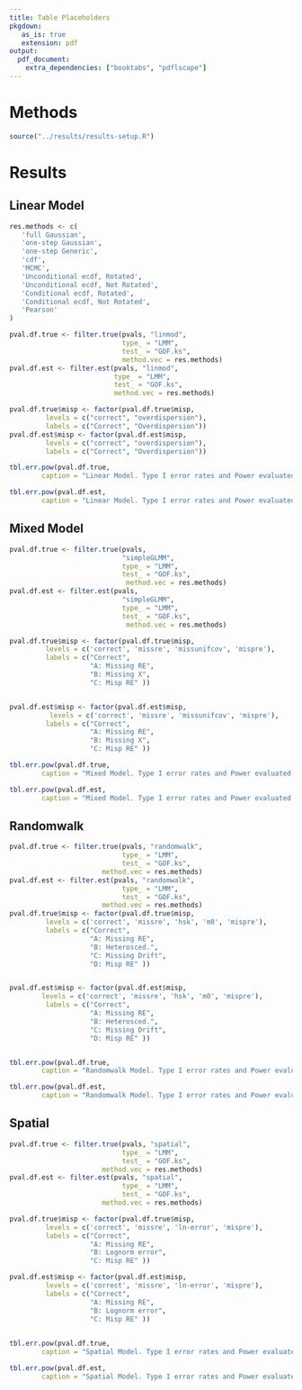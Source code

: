 ```yaml
---
title: Table Placeholders
pkgdown:
   as_is: true
   extension: pdf
output: 
  pdf_document:
    extra_dependencies: ["booktabs", "pdflscape"]
---
```


# Methods

```r
source("../results/results-setup.R")
```


\input{"tables/linmod-specs.tex"}

\input{"tables/simpleGLMM-specs.tex"}

\input{"tables/randomwalk-specs.tex"}

\input{"tables/spatial-specs.tex"}

```{=tex}
\clearpage
\newpage
```
# Results

## Linear Model

```r
res.methods <- c(
   'full Gaussian',
   'one-step Gaussian',
   'one-step Generic',
   'cdf',
   'MCMC',
   'Unconditional ecdf, Rotated',
   'Unconditional ecdf, Not Rotated',
   'Conditional ecdf, Rotated',  
   'Conditional ecdf, Not Rotated',
   'Pearson'
)

pval.df.true <- filter.true(pvals, "linmod",
                            type_ = "LMM",
                            test_ = "GOF.ks",
                            method.vec = res.methods)
pval.df.est <- filter.est(pvals, "linmod",
                          type_ = "LMM",
                          test_ = "GOF.ks",
                          method.vec = res.methods)

pval.df.true$misp <- factor(pval.df.true$misp,
         levels = c("correct", "overdispersion"),
         labels = c("Correct", "Overdispersion"))
pval.df.est$misp <- factor(pval.df.est$misp,
         levels = c("correct", "overdispersion"),
         labels = c("Correct", "Overdispersion"))

tbl.err.pow(pval.df.true, 
        caption = "Linear Model. Type I error rates and Power evaluated for each analytical and simulation method for theoretical residuals using the KS normality test. Results are partitioned out by residual type (top to bottom).")
```

```r

tbl.err.pow(pval.df.est, 
        caption = "Linear Model. Type I error rates and Power evaluated for each analytical and simulation method for estimated residuals using the KS normality test. Results are partitioned out by residual type (top to bottom).")
```

```{=tex}
\clearpage
\newpage
```

## Mixed Model

```r

pval.df.true <- filter.true(pvals, 
                            "simpleGLMM",
                            type_ = "LMM",
                            test_ = "GOF.ks",
                             method.vec = res.methods)
pval.df.est <- filter.est(pvals, 
                            "simpleGLMM",
                            type_ = "LMM",
                            test_ = "GOF.ks",
                             method.vec = res.methods)

pval.df.true$misp <- factor(pval.df.true$misp,
         levels = c('correct', 'missre', 'missunifcov', 'mispre'),
         labels = c("Correct",
                    "A: Missing RE",
                    "B: Missing X",
                    "C: Misp RE" ))


pval.df.est$misp <- factor(pval.df.est$misp,
          levels = c('correct', 'missre', 'missunifcov', 'mispre'),
         labels = c("Correct",
                    "A: Missing RE",
                    "B: Missing X",
                    "C: Misp RE" ))

tbl.err.pow(pval.df.true, 
        caption = "Mixed Model. Type I error rates and Power evaluated for each analytical and simulation method for theoretical residuals using the KS normality test. Results are partitioned out by model mis-specification (from left to right) and residual type (top to bottom).")
```

```r

tbl.err.pow(pval.df.est, 
        caption = "Mixed Model. Type I error rates and Power evaluated for each analytical and simulation method for estimated residuals using the KS normality test. Results are partitioned out by model mis-specification (from left to right) and residual type (top to bottom).")
```

```{=tex}
\clearpage
\newpage
```

## Randomwalk

```r

pval.df.true <- filter.true(pvals, "randomwalk",
                            type_ = "LMM",
                            test_ = "GOF.ks",
                       method.vec = res.methods)
pval.df.est <- filter.est(pvals, "randomwalk",
                            type_ = "LMM",
                            test_ = "GOF.ks",
                       method.vec = res.methods)
pval.df.true$misp <- factor(pval.df.true$misp,
         levels = c('correct', 'missre', 'hsk', 'm0', 'mispre'),
         labels = c("Correct",
                    "A: Missing RE",
                    "B: Heterosced.",
                    "C: Missing Drift",
                    "D: Misp RE" ))


pval.df.est$misp <- factor(pval.df.est$misp,
        levels = c('correct', 'missre', 'hsk', 'm0', 'mispre'),
         labels = c("Correct",
                    "A: Missing RE",
                    "B: Heterosced.",
                    "C: Missing Drift",
                    "D: Misp RE" ))


tbl.err.pow(pval.df.true, 
        caption = "Randomwalk Model. Type I error rates and Power evaluated for each analytical and simulation method for theoretical residuals using the KS normality test. Results are partitioned out by model mis-specification (from left to right) and residual type (top to bottom).")
```

```r

tbl.err.pow(pval.df.est, 
        caption = "Randomwalk Model. Type I error rates and Power evaluated for each analytical and simulation method for estimated residuals using the KS normality test. Results are partitioned out by model mis-specification (from left to right) and residual type (top to bottom).")
```



```{=tex}
\clearpage
\newpage
```

## Spatial

```r

pval.df.true <- filter.true(pvals, "spatial",
                            type_ = "LMM",
                            test_ = "GOF.ks",
                       method.vec = res.methods)
pval.df.est <- filter.est(pvals, "spatial",
                            type_ = "LMM",
                            test_ = "GOF.ks",
                       method.vec = res.methods)

pval.df.true$misp <- factor(pval.df.true$misp,
         levels = c('correct', 'missre', 'ln-error', 'mispre'),
         labels = c("Correct",
                    "A: Missing RE",
                    "B: Lognorm error",
                    "C: Misp RE" ))

pval.df.est$misp <- factor(pval.df.est$misp,
         levels = c('correct', 'missre', 'ln-error', 'mispre'),
         labels = c("Correct",
                    "A: Missing RE",
                    "B: Lognorm error",
                    "C: Misp RE" ))
  

tbl.err.pow(pval.df.true, 
        caption = "Spatial Model. Type I error rates and Power evaluated for each analytical and simulation method for theoretical residuals using the KS normality test. Results are partitioned out by model mis-specification (from left to right) and residual type (top to bottom).")
```

```r

tbl.err.pow(pval.df.est, 
        caption = "Spatial Model. Type I error rates and Power evaluated for each analytical and simulation method for estimated residuals using the KS normality test. Results are partitioned out by model mis-specification (from left to right) and residual type (top to bottom).")
```

\input{"tables/tbl-1.tex"}


